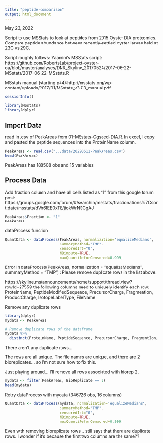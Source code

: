 ```yaml
---
title: "peptide-comparison"
output: html_document
---
```

May 23, 2022

Script to use MSStats to look at peptides from 2015 Oyster DIA proteomics. Compare peptide abundance between recently-settled oyster larvae held at 23C vs 29C. 

Script roughly follows:
Yaamini's MSStats script: https://github.com/RobertsLab/project-oyster-oa/blob/master/analyses/DNR_Skyline_20170524/2017-06-22-MSstats/2017-06-22-MSstats.R

MSstats manual (starting p44):http://msstats.org/wp-content/uploads/2017/01/MSstats_v3.7.3_manual.pdf
```r
sessionInfo()
```

```r
library(MSstats)
library(dplyr)
```


## Import Data

read in .csv of PeakAreas from 01-MSstats-Cgseed-DIA.R. In excel, I copy and pasted the peptide sequences into the ProteinName column. 
```r
PeakAreas <- read.csv("../data/20220611-PeakAreas.csv")
head(PeakAreas)
```

PeakAreas has 188508 obs and 15 variables



## Process Data
Add fraction column and have all cells listed as "1" from this google forum post: https://groups.google.com/forum/#!searchin/msstats/fractionations%7Csort:date/msstats/dVh6IEE0xTE/jiokWrNSCgAJ
```r
PeakAreas$Fraction <- "1"
PeakAreas
```

dataProcess function
```r
QuantData <- dataProcess(PeakAreas, normalization='equalizeMedians',
                         summaryMethod="TMP",
                         censoredInt="0",
                         MBimpute=TRUE,
                         maxQuantileforCensored=0.999)
```
Error in dataProcess(PeakAreas, normalization = "equalizeMedians", summaryMethod = "TMP", : Please remove duplicate rows in the list above.

https://skyline.ms/announcements/home/support/thread.view?rowId=27558 
the following columns need to uniquely identify each row:
ProteinName, PeptideModifiedSequence, PrecursorCharge, FragmentIon, ProductCharge, IsotopeLabelType, FileName

Remove any duplicate rows:
```r
library(dplyr)
mydata <- PeakAreas

# Remove duplicate rows of the dataframe
mydata %>%
  distinct(ProteinName, PeptideSequence, PrecursorCharge, FragmentIon, ProductCharge, IsotopeLabelType, Run, .keep_all = TRUE)
```
There aren't any duplicate rows... 


The rows are all unique. The file names are unique, and there are 2 bioreplicates... so I'm not sure how to fix this. 

Just playing around... I'll remove all rows associated with biorep 2. 
```r
mydata <- filter(PeakAreas, BioReplicate == 1)
head(mydata)
```

Retry dataProcess with mydata (346726 obs, 16 columns)
```r
QuantData <- dataProcess(mydata, normalization='equalizeMedians',
                         summaryMethod="TMP",
                         censoredInt="0",
                         MBimpute=TRUE,
                         maxQuantileforCensored=0.999)
```

Even with removing bioreplicate rows... still says that there are duplicate rows. I wonder if it's because the first two columns are the same?? 


